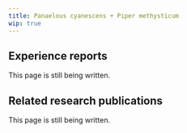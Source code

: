 ---
title: Panaelous cyanescens + Piper methysticum
wip: true
---

## Experience reports

This page is still being written.

## Related research publications

This page is still being written.

